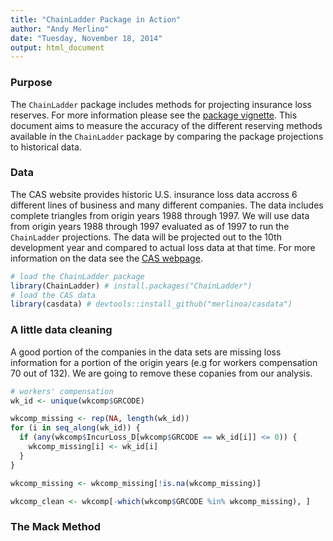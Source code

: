 ```yaml
---
title: "ChainLadder Package in Action"
author: "Andy Merlino"
date: "Tuesday, November 18, 2014"
output: html_document
---
```


### Purpose

The `ChainLadder` package includes methods for projecting insurance loss reserves.  For more information please see the [package vignette](http://cran.r-project.org/web/packages/ChainLadder/vignettes/ChainLadder.pdf).  This document aims to measure the accuracy of the different reserving methods available in the `ChainLadder` package by comparing the package projections to historical data.

### Data

The CAS website provides historic U.S. insurance loss data accross 6 different lines of business and many different companies.  The data includes complete triangles from origin years 1988 through 1997.  We will use data from origin years 1988 through 1997 evaluated as of 1997 to run the `ChainLadder` projections.  The data will be projected out to the 10th development year and compared to actual loss data at that time.  For more information on the data see the [CAS webpage](http://www.casact.org/research/index.cfm?fa=loss_reserves_data).

```r
# load the ChainLadder package
library(ChainLadder) # install.packages("ChainLadder")
# load the CAS data
library(casdata) # devtools::install_github("merlinoa/casdata")
```

### A little data cleaning

A good portion of the companies in the data sets are missing loss information for a portion of the origin years (e.g for workers compensation 70 out of 132).  We are going to remove these copanies from our analysis.

```r
# workers' compensation
wk_id <- unique(wkcomp$GRCODE)

wkcomp_missing <- rep(NA, length(wk_id))
for (i in seq_along(wk_id)) {
  if (any(wkcomp$IncurLoss_D[wkcomp$GRCODE == wk_id[i]] <= 0)) {
    wkcomp_missing[i] <- wk_id[i] 
  }
}

wkcomp_missing <- wkcomp_missing[!is.na(wkcomp_missing)]

wkcomp_clean <- wkcomp[-which(wkcomp$GRCODE %in% wkcomp_missing), ]
```

### The Mack Method

```r

```